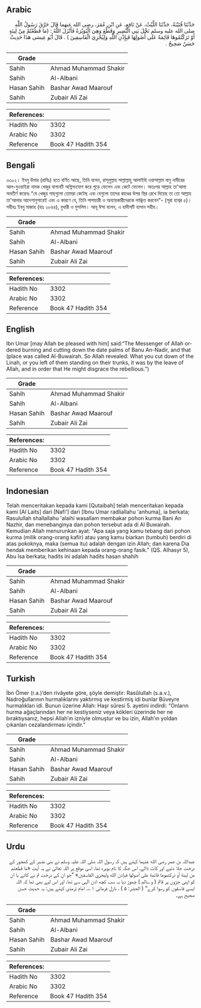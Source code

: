 ## Arabic


<div dir="rtl" lang="ar" style={{fontSize:'larger',backgroundColor:'#f8f9fa',padding:20}}>
حَدَّثَنَا قُتَيْبَةُ، حَدَّثَنَا اللَّيْثُ، عَنْ نَافِعٍ، عَنِ ابْنِ عُمَرَ، رضى الله عنهما قَالَ حَرَّقَ رَسُولُ اللَّهِ صلى الله عليه وسلم نَخْلَ بَنِي النَّضِيرِ وَقَطَّعَ وَهِيَ الْبُوَيْرَةُ فَأَنْزَلَ اللَّهُ ‏:‏ ‏(‏ما قَطَعْتُمْ مِنْ لِينَةٍ أَوْ تَرَكْتُمُوهَا قَائِمَةً عَلَى أُصُولِهَا فَبِإِذْنِ اللَّهِ وَلِيُخْزِيَ الْفَاسِقِينَ ‏)‏ ‏.‏ قَالَ أَبُو عِيسَى هَذَا حَدِيثٌ حَسَنٌ صَحِيحٌ ‏.‏
</div>
<div style={{backgroundColor:'#f8f9fa',padding:20, marginBottom: 10}}><table> <thead> <tr> <th>Grade</th> <th></th> </tr> </thead> <tbody> <tr><td>Sahih</td><td>Ahmad Muhammad Shakir</td></tr><tr><td>Sahih</td><td>Al-Albani</td></tr><tr><td>Hasan Sahih</td><td>Bashar Awad Maarouf</td></tr><tr><td>Sahih</td><td>Zubair Ali Zai</td></tr></tbody></table><table> <thead> <tr> <th>References:</th> <th></th> </tr> </thead> <tbody><tr><td>Hadith No</td><td>3302</td></tr><tr><td>Arabic No</td><td>3302</td></tr><tr><td>Reference</td><td>Book 47 Hadith 354</td></tr></tbody></table></div>

## Bengali


<div dir="ltr" lang="bn" style={{fontSize:'larger',backgroundColor:'#f8f9fa',padding:20}}>
৩৩০২। ইবনু উমার (রাযিঃ) হতে বর্ণিত আছে, তিনি বলেন, রাসূলুল্লাহ সাল্লাল্লাহু আলাইহি ওয়াসাল্লাম বানু নাযীরের আল-বুওয়াইরা নামক খেজুর বাগানটি অগ্নিসংযোগ করে পুড়ে ফেলেন এবং কেটে ফেলেন। অতঃপর আল্লাহ তা'আলা অবতীর্ণ করেনঃ “যে খেজুর গাছগুলো তোমরা কেটেছ এবং যেগুলো তাদের কাণ্ডের উপর স্থির রেখে দিয়েছ তা তো আল্লাহ তা'আলার আদেশানুসারেই এবং এ কারণে যে, তিনি পাপাচারী ও অন্যায়কারীদেরকে লাঞ্ছিত করবেন"- (সূরা হাশ্বর ৫)। সহীহঃ ইবনু মাজাহ (হাঃ ২৮৪৪), বুখারী ও মুসলিম। আবূ ঈসা বলেন, এ হাদীসটি হাসান সহীহ।
</div>
<div style={{backgroundColor:'#f8f9fa',padding:20, marginBottom: 10}}><table> <thead> <tr> <th>Grade</th> <th></th> </tr> </thead> <tbody> <tr><td>Sahih</td><td>Ahmad Muhammad Shakir</td></tr><tr><td>Sahih</td><td>Al-Albani</td></tr><tr><td>Hasan Sahih</td><td>Bashar Awad Maarouf</td></tr><tr><td>Sahih</td><td>Zubair Ali Zai</td></tr></tbody></table><table> <thead> <tr> <th>References:</th> <th></th> </tr> </thead> <tbody><tr><td>Hadith No</td><td>3302</td></tr><tr><td>Arabic No</td><td>3302</td></tr><tr><td>Reference</td><td>Book 47 Hadith 354</td></tr></tbody></table></div>

## English


<div dir="ltr" lang="en" style={{fontSize:'larger',backgroundColor:'#f8f9fa',padding:20}}>
Ibn Umar [may Allah be pleased with him] said:“The Messenger of Allah ordered burning and cutting down the date palms of Banu An-Nadir, and that (place was called Al-Buwairah. So Allah revealed: What you cut down of the Linah, or you left of them standing on their trunks, it was by the leave of Allah, and in order that He might disgrace the rebellious.”)
</div>
<div style={{backgroundColor:'#f8f9fa',padding:20, marginBottom: 10}}><table> <thead> <tr> <th>Grade</th> <th></th> </tr> </thead> <tbody> <tr><td>Sahih</td><td>Ahmad Muhammad Shakir</td></tr><tr><td>Sahih</td><td>Al-Albani</td></tr><tr><td>Hasan Sahih</td><td>Bashar Awad Maarouf</td></tr><tr><td>Sahih</td><td>Zubair Ali Zai</td></tr></tbody></table><table> <thead> <tr> <th>References:</th> <th></th> </tr> </thead> <tbody><tr><td>Hadith No</td><td>3302</td></tr><tr><td>Arabic No</td><td>3302</td></tr><tr><td>Reference</td><td>Book 47 Hadith 354</td></tr></tbody></table></div>

## Indonesian


<div dir="ltr" lang="id" style={{fontSize:'larger',backgroundColor:'#f8f9fa',padding:20}}>
Telah menceritakan kepada kami [Qutaibah] telah menceritakan kepada kami [Al Laits] dari [Nafi'] dari [Ibnu Umar radliallahu 'anhuma], ia berkata; Rasulullah shallallahu 'alaihi wasallam membakar pohon kurma Bani An Nazhir, dan menebanginya dan pohon tersebut ada di Al Buwairah. Kemudian Allah menurunkan ayat: "Apa saja yang kamu tebang dari pohon kurma (milik orang-orang kafir) atau yang kamu biarkan (tumbuh) berdiri di atas pokoknya, maka (semua itu) adalah dengan izin Allah; dan karena Dia hendak memberikan kehinaan kepada orang-orang fasik." (QS. Alhasyr 5), Abu Isa berkata; hadits ini adalah hadits hasan shahih
</div>
<div style={{backgroundColor:'#f8f9fa',padding:20, marginBottom: 10}}><table> <thead> <tr> <th>Grade</th> <th></th> </tr> </thead> <tbody> <tr><td>Sahih</td><td>Ahmad Muhammad Shakir</td></tr><tr><td>Sahih</td><td>Al-Albani</td></tr><tr><td>Hasan Sahih</td><td>Bashar Awad Maarouf</td></tr><tr><td>Sahih</td><td>Zubair Ali Zai</td></tr></tbody></table><table> <thead> <tr> <th>References:</th> <th></th> </tr> </thead> <tbody><tr><td>Hadith No</td><td>3302</td></tr><tr><td>Arabic No</td><td>3302</td></tr><tr><td>Reference</td><td>Book 47 Hadith 354</td></tr></tbody></table></div>

## Turkish


<div dir="ltr" lang="tr" style={{fontSize:'larger',backgroundColor:'#f8f9fa',padding:20}}>
İbn Ömer (r.a.)’den rivâyete göre, şöyle demiştir: Rasûlullah (s.a.v.), Nadroğullarının hurmalıklarını yaktırmış ve kestirmiş idi bunlar Büveyre hurmalıkları idi. Bunun üzerine Allah: Haşr sûresi 5. ayetini indirdi: “Onların hurma ağaçlarından her ne kestiyseniz veya kökleri üzerinde her ne bıraktıysanız, hepsi Allah’ın izniyle olmuştur ve bu izin, Allah’ın yoldan çıkanları cezalandırması içindir.”
</div>
<div style={{backgroundColor:'#f8f9fa',padding:20, marginBottom: 10}}><table> <thead> <tr> <th>Grade</th> <th></th> </tr> </thead> <tbody> <tr><td>Sahih</td><td>Ahmad Muhammad Shakir</td></tr><tr><td>Sahih</td><td>Al-Albani</td></tr><tr><td>Hasan Sahih</td><td>Bashar Awad Maarouf</td></tr><tr><td>Sahih</td><td>Zubair Ali Zai</td></tr></tbody></table><table> <thead> <tr> <th>References:</th> <th></th> </tr> </thead> <tbody><tr><td>Hadith No</td><td>3302</td></tr><tr><td>Arabic No</td><td>3302</td></tr><tr><td>Reference</td><td>Book 47 Hadith 354</td></tr></tbody></table></div>

## Urdu


<div dir="rtl" lang="ur" style={{fontSize:'larger',backgroundColor:'#f8f9fa',padding:20}}>
عبداللہ بن عمر رضی الله عنہما کہتے ہیں کہ رسول اللہ صلی اللہ علیہ وسلم نے بنی نضیر کے کھجور کے درخت جلا دئیے اور کاٹ ڈالے، اس جگہ کا نام بویرہ تھا، اسی موقع پر اللہ تعالیٰ نے یہ آیت «ما قطعتم من لينة أو تركتموها قائمة على أصولها فبإذن الله وليخزي الفاسقين» ”جو ان کے درخت تم نے کاٹے یا ان کو اپنی جڑوں پر قائم ( و سالم ) چھوڑ دیا یہ سب کچھ اذن الٰہی سے تھا، اور اس لیے بھی تھا کہ اللہ ایسے فاسقوں کو رسوا کرے“ ( الحشر: ۵ ) ، نازل فرمائی ۱؎۔ امام ترمذی کہتے ہیں: یہ حدیث حسن صحیح ہے۔
</div>
<div style={{backgroundColor:'#f8f9fa',padding:20, marginBottom: 10}}><table> <thead> <tr> <th>Grade</th> <th></th> </tr> </thead> <tbody> <tr><td>Sahih</td><td>Ahmad Muhammad Shakir</td></tr><tr><td>Sahih</td><td>Al-Albani</td></tr><tr><td>Hasan Sahih</td><td>Bashar Awad Maarouf</td></tr><tr><td>Sahih</td><td>Zubair Ali Zai</td></tr></tbody></table><table> <thead> <tr> <th>References:</th> <th></th> </tr> </thead> <tbody><tr><td>Hadith No</td><td>3302</td></tr><tr><td>Arabic No</td><td>3302</td></tr><tr><td>Reference</td><td>Book 47 Hadith 354</td></tr></tbody></table></div>
